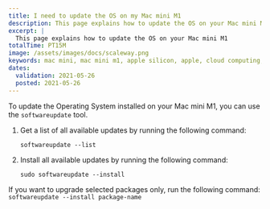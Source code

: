 ```yaml
---
title: I need to update the OS on my Mac mini M1
description: This page explains how to update the OS on your Mac mini M1
excerpt: |
  This page explains how to update the OS on your Mac mini M1
totalTime: PT15M
image: /assets/images/docs/scaleway.png
keywords: mac mini, mac mini m1, apple silicon, apple, cloud computing, scaleway, big sur, apple mac, OS, update
dates:
  validation: 2021-05-26
  posted: 2021-05-26
---
```


To update the Operating System installed on your Mac mini M1, you can use the `softwareupdate` tool.

1. Get a list of all available updates by running the following command:

    ```
    softwareupdate --list
    ```

2. Install all available updates by running the following command:

    ```
    sudo softwareupdate --install
    ```

<Message type="note">

If you want to upgrade selected packages only, run the following command: `softwareupdate --install package-name`

</Message>